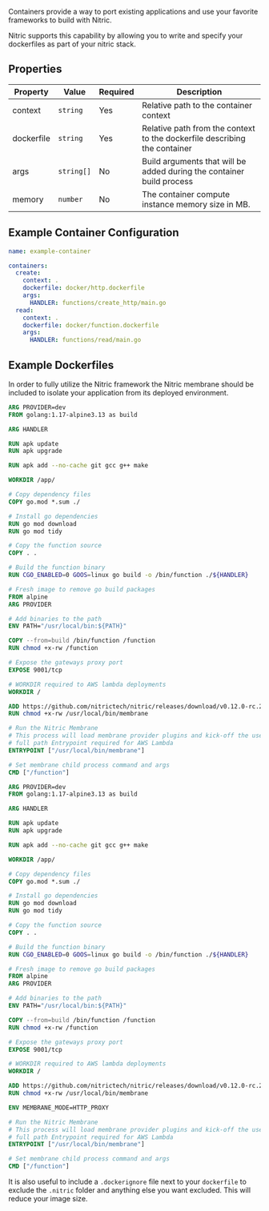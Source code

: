 Containers provide a way to port existing applications and use your favorite frameworks to build with Nitric.

Nitric supports this capability by allowing you to write and specify your dockerfiles as part of your nitric stack.

## Properties

| **Property** | **Value**  | Required | **Description**                                                           |
| ------------ | ---------- | -------- | ------------------------------------------------------------------------- |
| context      | `string`   | Yes      | Relative path to the container context                                    |
| dockerfile   | `string`   | Yes      | Relative path from the context to the dockerfile describing the container |
| args         | `string[]` | No       | Build arguments that will be added during the container build process     |
| memory       | `number`   | No       | The container compute instance memory size in MB.                         |

## Example Container Configuration

```yaml
name: example-container

containers:
  create:
    context: .
    dockerfile: docker/http.dockerfile
    args:
      HANDLER: functions/create_http/main.go
  read:
    context: .
    dockerfile: docker/function.dockerfile
    args:
      HANDLER: functions/read/main.go
```

## Example Dockerfiles

In order to fully utilize the Nitric framework the Nitric membrane should be included to isolate your application from its deployed environment.

<Accordion title="Expand for a function handler example">

```dockerfile
ARG PROVIDER=dev
FROM golang:1.17-alpine3.13 as build

ARG HANDLER

RUN apk update
RUN apk upgrade

RUN apk add --no-cache git gcc g++ make

WORKDIR /app/

# Copy dependency files
COPY go.mod *.sum ./

# Install go dependencies
RUN go mod download
RUN go mod tidy

# Copy the function source
COPY . .

# Build the function binary
RUN CGO_ENABLED=0 GOOS=linux go build -o /bin/function ./${HANDLER}

# Fresh image to remove go build packages
FROM alpine
ARG PROVIDER

# Add binaries to the path
ENV PATH="/usr/local/bin:${PATH}"

COPY --from=build /bin/function /function
RUN chmod +x-rw /function

# Expose the gateways proxy port
EXPOSE 9001/tcp

# WORKDIR required to AWS lambda deployments
WORKDIR /

ADD https://github.com/nitrictech/nitric/releases/download/v0.12.0-rc.22/membrane-$PROVIDER /usr/local/bin/membrane
RUN chmod +x-rw /usr/local/bin/membrane

# Run the Nitric Membrane
# This process will load membrane provider plugins and kick-off the userland process
# full path Entrypoint required for AWS Lambda
ENTRYPOINT ["/usr/local/bin/membrane"]

# Set membrane child process command and args
CMD ["/function"]
```

</Accordion>

<Accordion title="Expand for a http proxy example">

```dockerfile
ARG PROVIDER=dev
FROM golang:1.17-alpine3.13 as build

ARG HANDLER

RUN apk update
RUN apk upgrade

RUN apk add --no-cache git gcc g++ make

WORKDIR /app/

# Copy dependency files
COPY go.mod *.sum ./

# Install go dependencies
RUN go mod download
RUN go mod tidy

# Copy the function source
COPY . .

# Build the function binary
RUN CGO_ENABLED=0 GOOS=linux go build -o /bin/function ./${HANDLER}

# Fresh image to remove go build packages
FROM alpine
ARG PROVIDER

# Add binaries to the path
ENV PATH="/usr/local/bin:${PATH}"

COPY --from=build /bin/function /function
RUN chmod +x-rw /function

# Expose the gateways proxy port
EXPOSE 9001/tcp

# WORKDIR required to AWS lambda deployments
WORKDIR /

ADD https://github.com/nitrictech/nitric/releases/download/v0.12.0-rc.22/membrane-$PROVIDER /usr/local/bin/membrane
RUN chmod +x-rw /usr/local/bin/membrane

ENV MEMBRANE_MODE=HTTP_PROXY

# Run the Nitric Membrane
# This process will load membrane provider plugins and kick-off the userland process
# full path Entrypoint required for AWS Lambda
ENTRYPOINT ["/usr/local/bin/membrane"]

# Set membrane child process command and args
CMD ["/function"]
```

</Accordion>

It is also useful to include a `.dockerignore` file next to your `dockerfile` to exclude the `.nitric` folder and anything else you want excluded.
This will reduce your image size.
